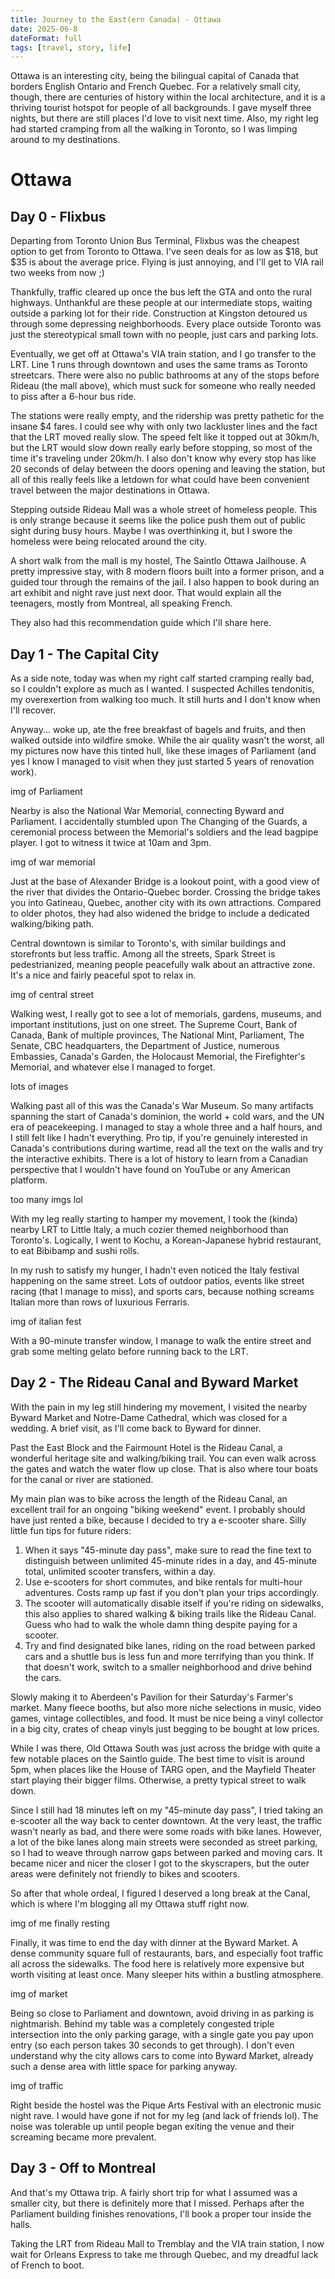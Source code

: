 ```yaml
---
title: Journey to the East(ern Canada) - Ottawa
date: 2025-06-8
dateFormat: full
tags: [travel, story, life]
---
```

Ottawa is an interesting city, being the bilingual capital of Canada that borders English Ontario and French Quebec. For a relatively small city, though, there are centuries of history within the local architecture, and it is a thriving tourist hotspot for people of all backgrounds. I gave myself three nights, but there are still places I'd love to visit next time. Also, my right leg had started cramping from all the walking in Toronto, so I was limping around to my destinations.

# Ottawa

## Day 0 - Flixbus
Departing from Toronto Union Bus Terminal, Flixbus was the cheapest option to get from Toronto to Ottawa. I've seen deals for as low as $18, but $35 is about the average price. Flying is just annoying, and I'll get to VIA rail two weeks from now ;)

Thankfully, traffic cleared up once the bus left the GTA and onto the rural highways. Unthankful are these people at our intermediate stops, waiting outside a parking lot for their ride. Construction at Kingston detoured us through some depressing neighborhoods. Every place outside Toronto was just the stereotypical small town with no people, just cars and parking lots.

Eventually, we get off at Ottawa's VIA train station, and I go transfer to the LRT. Line 1 runs through downtown and uses the same trams as Toronto streetcars. There were also no public bathrooms at any of the stops before Rideau (the mall above), which must suck for someone who really needed to piss after a 6-hour bus ride. 

The stations were really empty, and the ridership was pretty pathetic for the insane $4 fares. I could see why with only two lackluster lines and the fact that the LRT moved really slow. The speed felt like it topped out at 30km/h, but the LRT would slow down really early before stopping, so most of the time it's traveling under 20km/h. I also don't know why every stop has like 20 seconds of delay between the doors opening and leaving the station, but all of this really feels like a letdown for what could have been convenient travel between the major destinations in Ottawa.

Stepping outside Rideau Mall was a whole street of homeless people. This is only strange because it seems like the police push them out of public sight during busy hours. Maybe I was overthinking it, but I swore the homeless were being relocated around the city.

A short walk from the mall is my hostel, The Saintlo Ottawa Jailhouse. A pretty impressive stay, with 8 modern floors built into a former prison, and a guided tour through the remains of the jail. I also happen to book during an art exhibit and night rave just next door. That would explain all the teenagers, mostly from Montreal, all speaking French.

They also had this recommendation guide which I'll share here. 

## Day 1 - The Capital City
As a side note, today was when my right calf started cramping really bad, so I couldn't explore as much as I wanted. I suspected Achilles tendonitis, my overexertion from walking too much. It still hurts and I don't know when I'll recover.

Anyway... woke up, ate the free breakfast of bagels and fruits, and then walked outside into wildfire smoke. While the air quality wasn't the worst, all my pictures now have this tinted hull, like these images of Parliament (and yes I know I managed to visit when they just started 5 years of renovation work).

img of Parliament

Nearby is also the National War Memorial, connecting Byward and Parliament. I accidentally stumbled upon The Changing of the Guards, a ceremonial process between the Memorial's soldiers and the lead bagpipe player. I got to witness it twice at 10am and 3pm.

img of war memorial

Just at the base of Alexander Bridge is a lookout point, with a good view of the river that divides the Ontario-Quebec border. Crossing the bridge takes you into Gatineau, Quebec, another city with its own attractions. Compared to older photos, they had also widened the bridge to include a dedicated walking/biking path.

Central downtown is similar to Toronto's, with similar buildings and storefronts but less traffic. Among all the streets, Spark Street is pedestrianized, meaning people peacefully walk about an attractive zone. It's a nice and fairly peaceful spot to relax in.

img of central street

Walking west, I really got to see a lot of memorials, gardens, museums, and important institutions, just on one street. The Supreme Court, Bank of Canada, Bank of multiple provinces, The National Mint, Parliament, The Senate, CBC headquarters, the Department of Justice, numerous Embassies, Canada's Garden, the Holocaust Memorial, the Firefighter's Memorial, and whatever else I managed to forget.

lots of images

Walking past all of this was the Canada's War Museum. So many artifacts spanning the start of Canada's dominion, the world + cold wars, and the UN era of peacekeeping. I managed to stay a whole three and a half hours, and I still felt like I hadn't everything. Pro tip, if you're genuinely interested in Canada's contributions during wartime, read all the text on the walls and try the interactive exhibits. There is a lot of history to learn from a Canadian perspective that I wouldn't have found on YouTube or any American platform. 

too many imgs lol

With my leg really starting to hamper my movement, I took the (kinda) nearby LRT to Little Italy, a much cozier themed neighborhood than Toronto's. Logically, I went to Kochu, a Korean-Japanese hybrid restaurant, to eat Bibibamp and sushi rolls.

In my rush to satisfy my hunger, I hadn't even noticed the Italy festival happening on the same street. Lots of outdoor patios, events like street racing (that I manage to miss), and sports cars, because nothing screams Italian more than rows of luxurious Ferraris.

img of italian fest 

With a 90-minute transfer window, I manage to walk the entire street and grab some melting gelato before running back to the LRT.

## Day 2 - The Rideau Canal and Byward Market
With the pain in my leg still hindering my movement, I visited the nearby Byward Market and Notre-Dame Cathedral, which was closed for a wedding. A brief visit, as I'll come back to Byward for dinner.

Past the East Block and the Fairmount Hotel is the Rideau Canal, a wonderful heritage site and walking/biking trail. You can even walk across the gates and watch the water flow up close. That is also where tour boats for the canal or river are stationed.

My main plan was to bike across the length of the Rideau Canal, an excellent trail for an ongoing "biking weekend" event. I probably should have just rented a bike, because I decided to try a e-scooter share. Silly little fun tips for future riders:

1. When it says "45-minute day pass", make sure to read the fine text to distinguish between unlimited 45-minute rides in a day, and 45-minute total, unlimited scooter transfers, within a day.
2. Use e-scooters for short commutes, and bike rentals for multi-hour adventures. Costs ramp up fast if you don't plan your trips accordingly.
3. The scooter will automatically disable itself if you're riding on sidewalks, this also applies to shared walking & biking trails like the Rideau Canal. Guess who had to walk the whole damn thing despite paying for a scooter.
4. Try and find designated bike lanes, riding on the road between parked cars and a shuttle bus is less fun and more terrifying than you think. If that doesn't work, switch to a smaller neighborhood and drive behind the cars.

Slowly making it to Aberdeen's Pavilion for their Saturday's Farmer's market. Many fleece booths, but also more niche selections in music, video games, vintage collectibles, and food. It must be nice being a vinyl collector in a big city, crates of cheap vinyls just begging to be bought at low prices.

While I was there, Old Ottawa South was just across the bridge with quite a few notable places on the Saintlo guide. The best time to visit is around 5pm, when places like the House of TARG open, and the Mayfield Theater start playing their bigger films. Otherwise, a pretty typical street to walk down. 

Since I still had 18 minutes left on my "45-minute day pass", I tried taking an e-scooter all the way back to center downtown. At the very least, the traffic wasn't nearly as bad, and there were some roads with bike lanes. However, a lot of the bike lanes along main streets were seconded as street parking, so I had to weave through narrow gaps between parked and moving cars. It became nicer and nicer the closer I got to the skyscrapers, but the outer areas were definitely not friendly to bikes and scooters.

So after that whole ordeal, I figured I deserved a long break at the Canal, which is where I'm blogging all my Ottawa stuff right now.

img of me finally resting

Finally, it was time to end the day with dinner at the Byward Market. A dense community square full of restaurants, bars, and especially foot traffic all across the sidewalks. The food here is relatively more expensive but worth visiting at least once. Many sleeper hits within a bustling atmosphere.

img of market

Being so close to Parliament and downtown, avoid driving in as parking is nightmarish. Behind my table was a completely congested triple intersection into the only parking garage, with a single gate you pay upon entry (so each person takes 30 seconds to get through). I don't even understand why the city allows cars to come into Byward Market, already such a dense area with little space for parking anyway.

img of traffic

Right beside the hostel was the Pique Arts Festival with an electronic music night rave. I would have gone if not for my leg (and lack of friends lol). The noise was tolerable up until people began exiting the venue and their screaming became more prevalent. 

## Day 3 - Off to Montreal
And that's my Ottawa trip. A fairly short trip for what I assumed was a smaller city, but there is definitely more that I missed. Perhaps after the Parliament building finishes renovations, I'll book a proper tour inside the halls.

Taking the LRT from Rideau Mall to Tremblay and the VIA train station, I now wait for Orleans Express to take me through Quebec, and my dreadful lack of French to boot.